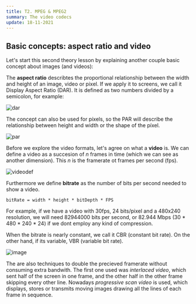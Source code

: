 ```yaml
---
title: T2. MPEG & MPEG2
summary: The video codecs
update: 18-11-2021
---
```


## Basic concepts: aspect ratio and video

Let's start this second theory lesson by explaining another couple basic concept about images (and videos):

The **aspect ratio** describtes the proportional relationship between the width and height of an image, video or pixel. If we apply it to screens, we call it Display Aspect Ratio (DAR). It is defined as two numbers divided by a semicolon, for example:

![dar](https://user-images.githubusercontent.com/40371955/147265647-f3467423-ab0c-42dd-9118-2916c9284c09.png)

The concept can also be used for píxels, so the PAR will describe the relationship between height and width or the shape of the píxel.

![par](https://user-images.githubusercontent.com/40371955/147266074-b1b6f157-ae95-49da-a7b9-b64368a0f276.png)

Before we explore the video formats, let's agree on what a **video** is. We can define a video as a succesion of _n_ frames in time (which we can see as another dimension). This _n_ is the framerate ot frames per second (fps).

![videodef](https://user-images.githubusercontent.com/40371955/147266739-aae68dde-13fd-473c-9475-840c8e84a089.png)

Furthermore we define **bitrate** as the number of bits per second needed to show a video.
```
bitRate = width * height * bitDepth * FPS
```
For example, if we have a video with 30fps, 24 bits/pixel and a 480x240 resolution, we will need 82944000 bits per second, or 82.944 Mbps (30 * 480 * 240 * 24) if we dont employ any kind of compression.

When the bitrate is nearly constant, we call it CBR (constant bit rate). On the other hand, if its variable, VBR (variable bit rate).

![image](https://user-images.githubusercontent.com/40371955/147267211-9c89857d-12e8-4278-9a24-43e58d17f935.png)

The are also techniques to double the precieved framerate without consuming extra bandwith. The first one used was _interlaced video_, which sent half of the screen in one frame, and the other half in the other frame skipping every other line. Nowadays _progressive scan video_ is used, which displays, stores or transmits moving images drawing all the lines of each frame in sequence.

